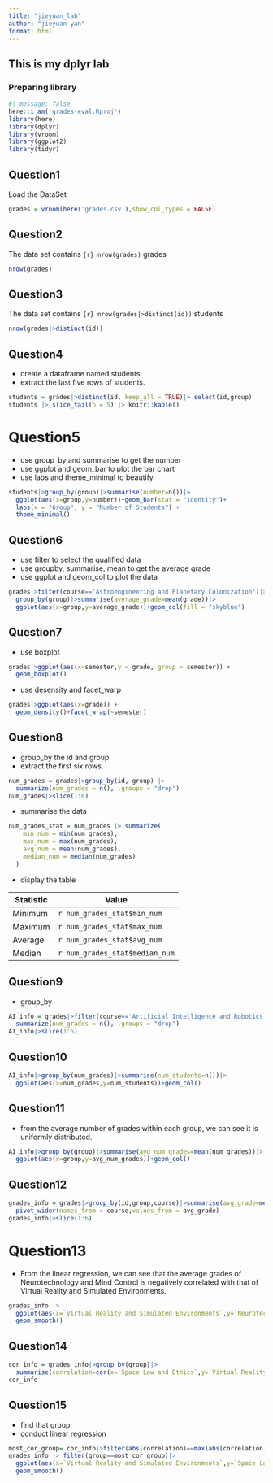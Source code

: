 ```yaml
---
title: "jieyuan_lab"
author: "jieyuan yan"
format: html
---
```


## This is my dplyr lab

### Preparing library
```r
#| message: false
here::i_am('grades-eval.Rproj')
library(here)
library(dplyr)
library(vroom)
library(ggplot2)
library(tidyr)
```

## Question1

Load the DataSet
```r
grades = vroom(here('grades.csv'),show_col_types = FALSE)
```

## Question2

The data set contains `{r} nrow(grades)` grades

```r
nrow(grades)
```

## Question3

The data set contains `{r} nrow(grades|>distinct(id))` students

```r
nrow(grades|>distinct(id))
```

## Question4

- create a dataframe named students.
- extract the last five rows of students.
```r
students = grades|>distinct(id,.keep_all = TRUE)|> select(id,group)
students |> slice_tail(n = 5) |> knitr::kable()
```

# Question5

- use group_by and summarise to get the number
- use ggplot and geom_bar to plot the bar chart
- use labs and theme_minimal to beautify
```r
students|>group_by(group)|>summarise(number=n())|>
  ggplot(aes(x=group,y=number))+geom_bar(stat = "identity")+
  labs(x = "Group", y = "Number of Students") +
  theme_minimal()
```

## Question6

- use filter to select the qualified data
- use groupby, summarise, mean to get the average grade
- use ggplot and geom_col to plot the data
```r
grades|>filter(course=='Astroengineering and Planetary Colonization')|>
  group_by(group)|>summarise(average_grade=mean(grade))|>
  ggplot(aes(x=group,y=average_grade))+geom_col(fill = "skyblue")
```

## Question7
- use boxplot
```r
grades|>ggplot(aes(x=semester,y = grade, group = semester)) +
  geom_boxplot()
```
- use desensity and facet_warp
```r
grades|>ggplot(aes(x=grade)) +
  geom_density()+facet_wrap(~semester)
```

## Question8

- group_by the id and group.
- extract the first six rows.
```r
num_grades = grades|>group_by(id, group) |>
  summarize(num_grades = n(), .groups = "drop")
num_grades|>slice(1:6)
```
- summarise the data
```r
num_grades_stat = num_grades |> summarize(
    min_num = min(num_grades),
    max_num = max(num_grades),
    avg_num = mean(num_grades),
    median_num = median(num_grades)
  )
```

- display the table

| Statistic     | Value   |
|---------------|---------|
| Minimum       | `r num_grades_stat$min_num` |
| Maximum       | `r num_grades_stat$max_num` |
| Average       | `r num_grades_stat$avg_num` |
| Median        | `r num_grades_stat$median_num` |

## Question9

- group_by
```r
AI_info = grades|>filter(course=='Artificial Intelligence and Robotics')|>group_by(id, group) |>
  summarize(num_grades = n(), .groups = "drop")
AI_info|>slice(1:6)
```
## Question10

```r
AI_info|>group_by(num_grades)|>summarise(num_students=n())|>
  ggplot(aes(x=num_grades,y=num_students))+geom_col()
```

## Question11

- from the average number of grades within each group, we can see it is uniformly distributed.

```r
AI_info|>group_by(group)|>summarise(avg_num_grades=mean(num_grades))|>
  ggplot(aes(x=group,y=avg_num_grades))+geom_col()
```

## Question12

```r
grades_info = grades|>group_by(id,group,course)|>summarise(avg_grade=mean(grade),.groups='drop')|>
  pivot_wider(names_from = course,values_from = avg_grade)
grades_info|>slice(1:6)
```

# Question13
- From the linear regression, we can see that the average grades of Neurotechnology and Mind Control is negatively correlated with that of Virtual Reality and Simulated Environments.
```r
grades_info |> 
  ggplot(aes(x=`Virtual Reality and Simulated Environments`,y=`Neurotechnology and Mind Control`))+
  geom_smooth()
```

## Question14

```r
cor_info = grades_info|>group_by(group)|>
  summarise(correlation=cor(x=`Space Law and Ethics`,y=`Virtual Reality and Simulated Environments`))
cor_info
```
## Question15
- find that group
- conduct linear regression
```r
most_cor_group= cor_info|>filter(abs(correlation)==max(abs(correlation)))|>pull(group)
grades_info |> filter(group==most_cor_group)|>
  ggplot(aes(x=`Virtual Reality and Simulated Environments`,y=`Space Law and Ethics`))+
  geom_smooth()
```

